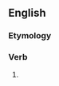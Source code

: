 ==English==

===Etymology===
{{suffix|en|strengthen|eth|nocat=1}}

===Verb===
{{head|en|verb form}}

# {{en-archaic third-person singular of|strengthen}}